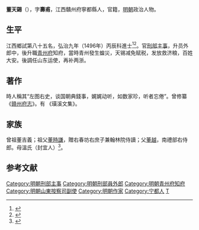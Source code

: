 {{明清人物信息框
| 姓名 = 董天錫
| 原名 =
| 圖片名稱= 
| 圖片大小 =
| 圖片說明 = 
| 最高職務 =
| 國家 = 大明 
| 爵位 =
| 籍貫 = 江西贛州府寧都縣
| 族裔 = 
| 字號 = 字壽甫
| 諡號 =
| 出生日期 = 生年不詳
| 出生地點 = 
| 逝世日期 = 卒年不詳
| 逝世地點 =
| 墓葬 =
| 配偶 = 
| 親屬 = 
| 出身 =
* 弘治九年丙辰科進士
| 經歷 =
| 著作 =  
}}
'''董天錫'''（{{bd|？||？|catIdx=}}），字'''壽甫'''，江西贛州府寧都縣人，官籍，[[明朝|明朝]]政治人物。

== 生平 ==
江西鄉試第八十五名，弘治九年（1496年）丙辰科進士<ref>{{Cite book|title=《[[皇明贡举考|皇明贡举考]]》卷五|last=（明）[[张朝瑞|张朝瑞]]|first=|publisher=《续修四库全书》史部第828册|year=|isbn=|location=|pages=}}</ref><ref>{{Cite book|title=贡举志五种 上|last=鲁小俊，江俊伟著|first=|publisher=武汉：武汉大学出版社|year=2009|isbn=978-7-307-07043-1|location=|pages=}}</ref>。官[[刑部|刑部]][[主事|主事]]，升员外郎中，後升職[[青州府|青州府]]知府，當時青州發生蝗災，天锡减免赋税，发放救济粮，百姓大安。後調任山东运使，再补两浙。

==著作==
時人稱其“左图右史，谈国朝典錢事，娓娓动听，如数家珍，听者忘倦”。曾修纂《[[wikisource:zh:嘉靖贛州府志|赣州府志]]》。有 《璜溪文集》。

==家族==
曾祖董吉義；祖父[[董時謙|董時謙]]，贈右春坊右庶子兼翰林院侍讀；父[[董越|董越]]，南禮部右侍郎。母溫氏（封宜人）<ref>{{Cite book|title=天一阁藏明代科举录选刊 登科录 点校本|last=龚延明主编|first=|publisher=宁波出版社|year=2016|isbn=978-7-5526-2320-8|location=宁波|pages=|quote=《明代登科錄彙編》之《弘治九年進士登科錄》}}</ref>。

==参考文献==
{{reflist}}

{{弘治九年丙辰科殿試金榜}}

{{DEFAULTSORT:Dong董}}
[[Category:明朝刑部主事|Category:明朝刑部主事]]
[[Category:明朝刑部員外郎|Category:明朝刑部員外郎]]
[[Category:明朝青州府知府|Category:明朝青州府知府]]
[[Category:明朝山東按察司副使|Category:明朝山東按察司副使]]
[[Category:明朝作家|Category:明朝作家]]
[[Category:宁都人|Category:宁都人]]
[[Category:董姓|T]]
